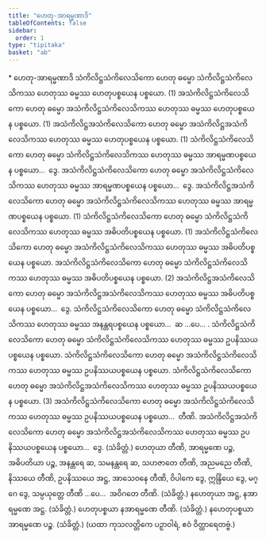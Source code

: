 ```yaml
---
title: "ဟေတု-အာရမ္မဏာဒိ"
tableOfContents: false
sidebar:
  order: 1
type: "tipitaka"
basket: "ab"
---
```



<DynamicBreadcrumb />

<Paragraph type="center">
* ဟေတု-အာရမ္မဏာဒိ
</Paragraph>

<Division number="66">

<Paragraph number="213">
သံကိလိဋ္ဌသံကိလေသိကော ဟေတု ဓမ္မော သံကိလိဋ္ဌသံကိလေသိကဿ ဟေတုဿ ဓမ္မဿ ဟေတုပစ္စယေန ပစ္စယော. (1)
</Paragraph>

<Paragraph number="214">
အသံကိလိဋ္ဌသံကိလေသိကော ဟေတု ဓမ္မော အသံကိလိဋ္ဌသံကိလေသိကဿ ဟေတုဿ ဓမ္မဿ ဟေတုပစ္စယေန ပစ္စယော. (1)
</Paragraph>

<Paragraph number="215">
အသံကိလိဋ္ဌအသံကိလေသိကော ဟေတု ဓမ္မော အသံကိလိဋ္ဌအသံကိလေသိကဿ ဟေတုဿ ဓမ္မဿ ဟေတုပစ္စယေန ပစ္စယော. (1)
</Paragraph>

</Division>
<Division number="67">

<Paragraph number="216">
သံကိလိဋ္ဌသံကိလေသိကော ဟေတု ဓမ္မော သံကိလိဋ္ဌသံကိလေသိကဿ ဟေတုဿ ဓမ္မဿ အာရမ္မဏပစ္စယေန ပစ္စယော…  ဒွေ.
</Paragraph>

<Paragraph number="217">
အသံကိလိဋ္ဌသံကိလေသိကော ဟေတု ဓမ္မော အသံကိလိဋ္ဌသံကိလေသိကဿ ဟေတုဿ ဓမ္မဿ အာရမ္မဏပစ္စယေန ပစ္စယော…  ဒွေ.
</Paragraph>

<Paragraph number="218">
အသံကိလိဋ္ဌအသံကိလေသိကော ဟေတု ဓမ္မော အသံကိလိဋ္ဌသံကိလေသိကဿ ဟေတုဿ ဓမ္မဿ အာရမ္မဏပစ္စယေန ပစ္စယော. (1)
</Paragraph>

</Division>
<Division number="68">

<Paragraph number="219">
သံကိလိဋ္ဌသံကိလေသိကော ဟေတု ဓမ္မော သံကိလိဋ္ဌသံကိလေသိကဿ ဟေတုဿ ဓမ္မဿ အဓိပတိပစ္စယေန ပစ္စယော. (1)
</Paragraph>

<Paragraph number="220">
အသံကိလိဋ္ဌသံကိလေသိကော ဟေတု ဓမ္မော အသံကိလိဋ္ဌသံကိလေသိကဿ ဟေတုဿ ဓမ္မဿ အဓိပတိပစ္စယေန ပစ္စယော. အသံကိလိဋ္ဌသံကိလေသိကော ဟေတု ဓမ္မော သံကိလိဋ္ဌသံကိလေသိကဿ ဟေတုဿ ဓမ္မဿ အဓိပတိပစ္စယေန ပစ္စယော. (2)
</Paragraph>

<Paragraph number="221">
အသံကိလိဋ္ဌအသံကိလေသိကော ဟေတု ဓမ္မော အသံကိလိဋ္ဌအသံကိလေသိကဿ ဟေတုဿ ဓမ္မဿ အဓိပတိပစ္စယေန ပစ္စယော…  ဒွေ.
</Paragraph>

</Division>
<Division number="69">

<Paragraph number="222">
သံကိလိဋ္ဌသံကိလေသိကော ဟေတု ဓမ္မော သံကိလိဋ္ဌသံကိလေသိကဿ ဟေတုဿ ဓမ္မဿ အနန္တရပစ္စယေန ပစ္စယော…  ဆ …ပေ… .
</Paragraph>

<Paragraph number="223">
သံကိလိဋ္ဌသံကိလေသိကော ဟေတု ဓမ္မော သံကိလိဋ္ဌသံကိလေသိကဿ ဟေတုဿ ဓမ္မဿ ဥပနိဿယပစ္စယေန ပစ္စယော. သံကိလိဋ္ဌသံကိလေသိကော ဟေတု ဓမ္မော အသံကိလိဋ္ဌသံကိလေသိကဿ ဟေတုဿ ဓမ္မဿ ဥပနိဿယပစ္စယေန ပစ္စယော. သံကိလိဋ္ဌသံကိလေသိကော ဟေတု ဓမ္မော အသံကိလိဋ္ဌအသံကိလေသိကဿ ဟေတုဿ ဓမ္မဿ ဥပနိဿယပစ္စယေန ပစ္စယော. (3)
</Paragraph>

<Paragraph number="224">
အသံကိလိဋ္ဌသံကိလေသိကော ဟေတု ဓမ္မော အသံကိလိဋ္ဌသံကိလေသိကဿ ဟေတုဿ ဓမ္မဿ ဥပနိဿယပစ္စယေန ပစ္စယော…  တီဏိ.
</Paragraph>

<Paragraph number="225">
အသံကိလိဋ္ဌအသံကိလေသိကော ဟေတု ဓမ္မော အသံကိလိဋ္ဌအသံကိလေသိကဿ ဟေတုဿ ဓမ္မဿ ဥပနိဿယပစ္စယေန ပစ္စယော…  ဒွေ. (သံခိတ္တံ.)
</Paragraph>

</Division>
<Division number="70">

<Paragraph number="226">
ဟေတုယာ တီဏိ, အာရမ္မဏေ ပဉ္စ, အဓိပတိယာ ပဉ္စ, အနန္တရေ ဆ, သမနန္တရေ ဆ, သဟဇာတေ တီဏိ, အညမညေ တီဏိ, နိဿယေ တီဏိ, ဥပနိဿယေ အဋ္ဌ, အာသေဝနေ တီဏိ, ဝိပါကေ ဒွေ, ဣန္ဒြိယေ ဒွေ, မဂ္ဂေ ဒွေ, သမ္ပယုတ္တေ တီဏိ …ပေ…  အဝိဂတေ တီဏိ. (သံခိတ္တံ.)
</Paragraph>

<Paragraph number="227">
နဟေတုယာ အဋ္ဌ, နအာရမ္မဏေ အဋ္ဌ. (သံခိတ္တံ.)
</Paragraph>

<Paragraph number="228">
ဟေတုပစ္စယာ နအာရမ္မဏေ တီဏိ. (သံခိတ္တံ.)
</Paragraph>

<Paragraph number="229">
နဟေတုပစ္စယာ အာရမ္မဏေ ပဉ္စ. (သံခိတ္တံ.)
</Paragraph>

<Paragraph number="230">
(ယထာ ကုသလတ္တိကေ ပဉှာဝါရံ, ဧဝံ ဝိတ္ထာရေတဗ္ဗံ.)
</Paragraph>
</Division>